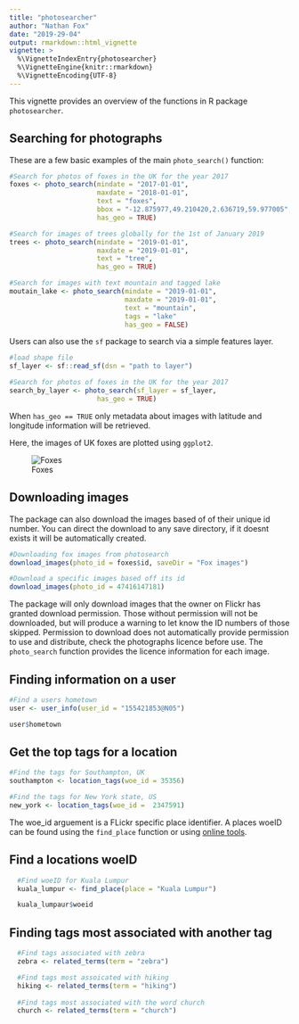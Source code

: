 ```yaml
---
title: "photosearcher"
author: "Nathan Fox"
date: "2019-29-04"
output: rmarkdown::html_vignette
vignette: >
  %\VignetteIndexEntry{photosearcher}
  %\VignetteEngine{knitr::rmarkdown}
  %\VignetteEncoding{UTF-8}
---
```


This vignette provides an overview of the functions in R package `photosearcher`.

## Searching for photographs
These are a few basic examples of the main `photo_search()` function:

```r
#Search for photos of foxes in the UK for the year 2017
foxes <- photo_search(mindate = "2017-01-01",
                      maxdate = "2018-01-01",
                      text = "foxes",
                      bbox = "-12.875977,49.210420,2.636719,59.977005",
                      has_geo = TRUE)  

#Search for images of trees globally for the 1st of January 2019
trees <- photo_search(mindate = "2019-01-01",
                      maxdate = "2019-01-01",
                      text = "tree",
                      has_geo = TRUE)

#Search for images with text mountain and tagged lake
moutain_lake <- photo_search(mindate = "2019-01-01",
                             maxdate = "2019-01-01",
                             text = "mountain",
                             tags = "lake"
                             has_geo = FALSE)
```

Users can also use the `sf` package to search via a simple features layer.

```r
#load shape file
sf_layer <- sf::read_sf(dsn = "path to layer")

#Search for photos of foxes in the UK for the year 2017
search_by_layer <- photo_search(sf_layer = sf_layer,
                      has_geo = TRUE) 
```

When `has_geo == TRUE` only metadata about images with latitude and longitude information will be retrieved. 

Here, the images of UK foxes are plotted using `ggplot2`. 

![Foxes](https://github.com/nfox29/photosearcher/blob/master/images/foxes.png?raw=true)

## Downloading images
The package can also download the images based of of their unique id number. You can direct the download to any save directory, if it doesnt exists it will be automatically created.
```r
#Downloading fox images from photosearch
download_images(photo_id = foxes$id, saveDir = "Fox images")

#Download a specific images based off its id
download_images(photo_id = 47416147181)
```
The package will only download images that the owner on Flickr has granted download permission. Those without permission will not be downloaded, but will produce a warning to let know the ID numbers of those skipped. Permission to download does not automatically provide permission to use and distribute, check the photographs licence before use. The `photo_search` function provides the licence information for each image.

## Finding information on a user
```r
#Find a users hometown
user <- user_info(user_id = "155421853@N05")

user$hometown
```

## Get the top tags for a location
```r
#Find the tags for Southampton, UK
southampton <- location_tags(woe_id = 35356)

#Find the tags for New York state, US
new_york <- location_tags(woe_id = 	2347591)
```
The woe_id arguement is a FLickr specific place identifier. A places woeID can be found using the `find_place` function or using [online tools](http://woeid.rosselliot.co.nz/). 

## Find a locations woeID
```r
  #Find woeID for Kuala Lumpur
  kuala_lumpur <- find_place(place = "Kuala Lumpur")

  kuala_lumpaur$woeid
```

## Finding tags most associated with another tag
```r
  #Find tags associated with zebra
  zebra <- related_terms(term = "zebra")

  #Find tags most assoicated with hiking
  hiking <- related_terms(term = "hiking")
  
  #Find tags most associated with the word church
  church <- related_terms(term = "church")

```
